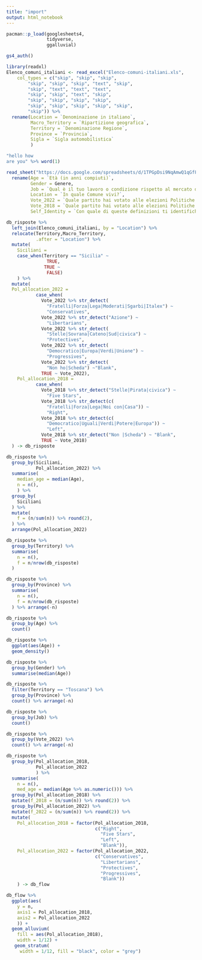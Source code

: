 ```yaml
---
title: "import"
output: html_notebook
---
```



```r
pacman::p_load(googlesheets4,
               tidyverse,
               ggalluvial)

gs4_auth()
```

```r
library(readxl)
Elenco_comuni_italiani <- read_excel("Elenco-comuni-italiani.xls", 
    col_types = c("skip", "skip", "skip", 
        "skip", "skip", "skip", "text", "skip", 
        "skip", "text", "text", "text", 
        "skip", "skip", "text", "skip", 
        "skip", "skip", "skip", "skip", 
        "skip", "skip", "skip", "skip", "skip", 
        "skip")) %>%
  rename(Location = `Denominazione in italiano`,
         Macro_Territory = `Ripartizione geografica`,
         Territory = `Denominazione Regione`,
         Province = `Provincia`,
         Sigla = `Sigla automobilistica`
         )
```

```r
"hello how
are you" %>% word(1)
```



```r
read_sheet("https://docs.google.com/spreadsheets/d/1TPGpDsi9NqAmwQ1qGfF24zoH6quFQkzlOJFMChFbXQs/edit?resourcekey#gid=2038016536") %>%
  rename(Age = `Età (in anni compiuti)`,
         Gender = Genere,
         Job = `Qual è il tuo lavoro o condizione rispetto al mercato del lavoro?`,
         Location = `In quale Comune vivi?`,
         Vote_2022 = `Quale partito hai votato alle elezioni Politiche nazionali del 25 Settembre 2022? (solo nel caso di voto disgiunto: indica i DUE partiti)`,
         Vote_2018 = `Quale partito hai votato alle elezioni Politiche nazionali del 2018? (solo nel caso di voto disgiunto: indica i DUE partiti)`,
         Self_Identity = `Con quale di queste definizioni ti identifichi?`) -> db_risposte

db_risposte %>%
  left_join(Elenco_comuni_italiani, by = "Location") %>%
  relocate(Territory,Macro_Territory,
           .after = "Location") %>%
  mutate(
    Siciliani =
    case_when(Territory == "Sicilia" ~
               TRUE,
              TRUE ~
               FALSE)
    ) %>%
  mutate(
  Pol_allocation_2022 =
           case_when(
             Vote_2022 %>% str_detect(
               "Fratelli|Forza|Lega|Moderati|Sgarbi|Italex") ~
               "Conservatives",
             Vote_2022 %>% str_detect("Azione") ~
               "Libertarians",
             Vote_2022 %>% str_detect(
               "Stelle|Sovrana|Cateno|Sud|civica") ~
               "Protectives",
             Vote_2022 %>% str_detect(
               "Democratico|Europa|Verdi|Unione") ~
               "Progressives",
             Vote_2022 %>% str_detect(
               "Non ho|Scheda") ~"Blank",
             TRUE ~ Vote_2022),
    Pol_allocation_2018 =
           case_when(
             Vote_2018 %>% str_detect("Stelle|Pirata|civica") ~
               "Five Stars",
             Vote_2018 %>% str_detect(c(
               "Fratelli|Forza|Lega|Noi con|Casa")) ~
               "Right",
             Vote_2018 %>% str_detect(c(
               "Democratico|Uguali|Verdi|Potere|Europa")) ~
               "Left",
             Vote_2018 %>% str_detect("Non |Scheda") ~ "Blank",
             TRUE ~ Vote_2018)
  ) -> db_risposte
```

```r
db_risposte %>%
  group_by(Siciliani,
           Pol_allocation_2022) %>%
  summarise(
    median_age = median(Age),
    n = n(),
    ) %>%
  group_by(
    Siciliani
  ) %>%
  mutate(
    f = (n/sum(n)) %>% round(2),
  ) %>%
  arrange(Pol_allocation_2022)
```



```r
db_risposte %>%
  group_by(Territory) %>%
  summarise(
    n = n(),
    f = n/nrow(db_risposte)
  )

db_risposte %>%
  group_by(Province) %>%
  summarise(
    n = n(),
    f = n/nrow(db_risposte)
  ) %>% arrange(-n)

db_risposte %>%
  group_by(Age) %>%
  count()

db_risposte %>%
  ggplot(aes(Age)) +
  geom_density()

db_risposte %>%
  group_by(Gender) %>%
  summarise(median(Age))


```


```r

db_risposte %>%
  filter(Territory == "Toscana") %>%
  group_by(Province) %>%
  count() %>% arrange(-n)

db_risposte %>%
  group_by(Job) %>%
  count()

db_risposte %>%
  group_by(Vote_2022) %>%
  count() %>% arrange(-n)

```



```r
db_risposte %>%
  group_by(Pol_allocation_2018,
           Pol_allocation_2022
           ) %>%
  summarise(
    n = n(),
    med_age = median(Age %>% as.numeric())) %>%
  group_by(Pol_allocation_2018) %>%
  mutate(f_2018 = (n/sum(n)) %>% round(2)) %>%
  group_by(Pol_allocation_2022) %>%
  mutate(f_2022 = (n/sum(n)) %>% round(2)) %>%
  mutate(
    Pol_allocation_2018 = factor(Pol_allocation_2018,
                                 c("Right",
                                   "Five Stars",
                                   "Left",
                                   "Blank")),
    Pol_allocation_2022 = factor(Pol_allocation_2022,
                                 c("Conservatives",
                                   "Libertarians",
                                   "Protectives",
                                   "Progressives",
                                   "Blank"))
    ) -> db_flow
```

```r
db_flow %>%
  ggplot(aes(
    y = n,
    axis1 = Pol_allocation_2018,
    axis2 = Pol_allocation_2022
    )) +
  geom_alluvium(
    fill = aes(Pol_allocation_2018),
    width = 1/12) +
   geom_stratum(
     width = 1/12, fill = "black", color = "grey")
```


